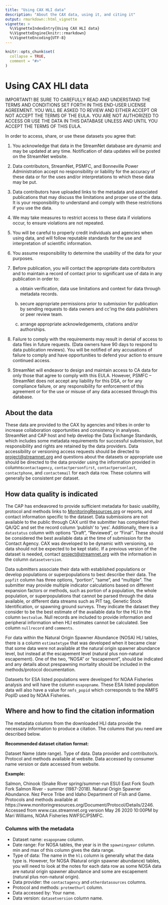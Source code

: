 ```yaml
---
title: "Using CAX HLI data"
description: "About the CAX data, using it, and citing it"
output: rmarkdown::html_vignette
vignette: >
  %\VignetteIndexEntry{Using CAX HLI data}
  %\VignetteEngine{knitr::rmarkdown}
  %\VignetteEncoding{UTF-8}
---
```


```r
knitr::opts_chunk$set(
  collapse = TRUE,
  comment = "#>"
)
```

# Using CAX HLI data
IMPORTANT! BE SURE TO CAREFULLY READ AND UNDERSTAND THE TERMS AND CONDITIONS SET FORTH IN THIS END-USER LICENSE AGREEMENT. YOU WILL BE ASKED TO REVIEW AND EITHER ACCEPT OR NOT ACCEPT THE TERMS OF THE EULA. YOU ARE NOT AUTHORIZED TO ACCESS OR USE THE DATA IN THIS DATABASE UNLESS AND UNTIL YOU ACCEPT THE TERMS OF THIS EULA.

In order to access, share, or use these datasets you agree that:

1. You acknowledge that data in the StreamNet database are dynamic and may be updated at any time. Notification of data updates will be posted on the StreamNet website.

2. Data contributors, StreamNet, PSMFC, and Bonneville Power Administration accept no responsibility or liability for the accuracy of these data or for the uses and/or interpretations to which these data may be put.

3. Data contributors have uploaded links to the metadata and associated publications that may discuss the limitations and proper use of the data. It is your responsibility to understand and comply with these restrictions if you use the data.

4. We may take measures to restrict access to these data if violations occur, to ensure violations are not repeated.

5. You will be careful to properly credit individuals and agencies when using data, and will follow reputable standards for the use and interpretation of scientific information.

6. You assume responsibility to determine the usability of the data for your purposes.

7. Before publication, you will contact the appropriate data contributors and to maintain a record of contact prior to significant use of data in any publication in order to:

    a. obtain verification, data use limitations and context for data through metadata records.

    b. secure appropriate permissions prior to submission for publication by sending requests to data owners and cc’ing the data publishers or peer review team.

    c. arrange appropriate acknowledgements, citations and/or authorships.

8. Failure to comply with the requirements may result in denial of access to data files in future requests. (Data owners have 90 days to respond to data publication reviews). You will be notified of any accusations of failure to comply and have opportunities to defend your action to ensure continued access.

9. StreamNet will endeavor to design and maintain access to CA data for only those that agree to comply with this EULA. However, PSMFC – StreamNet does not accept any liability for this DSA, or for any compliance failure, or any responsibility for enforcement of this agreement or for the use or misuse of any data accessed through this database.

## About the data

These data are provided to the CAX by agencies and tribes in order to increase collaboration opportunities and consistency in analyses. StreamNet and CAP host and help develop the Data Exchange Standards, which includes some metadata requirements for successful submission, but responsibility and rights are retained by the data providers. Data accessibility or versioning access requests should be directed to [project@streamnet.org](mailto:project@streamnet.org) and questions about the datasets or appropriate use should be directed to the data provider using the information provided in columns`contactagency`, `contactpersonfirst`, `contactpersonlast`, `contactphone`, and `contactemail` for each data row. These columns will generally be consistent per dataset. 

## How data quality is indicated

The CAP has endeavored to provide sufficient metadata for basic usability, protocol and methods links to [MonitoringResources.org](MonitoringResources.org) or reports, and contact information specific to the dataset. Data submissions are not available to the public through CAX until the submitter has completed their QA/QC and set the record column 'publish' to 'yes'. Additionally, there is a `datastatus` column with options "Draft", "Reviewed", or "Final". These should be considered the best available data at the time of submission for the Contact Agency. CAX was developed to be dynamic with versioning, so data should not be expected to be kept static. If a previous version of the dataset is needed, contact [project@streamnet.org](mailto:project@streamnet.org) with the information in the column `datasetversion`.

Data submitters associate their data with established populations or develop populations or superpopulations to best describe their data. The `popfit` column has three options, "portion", "same", and "multiple". The submitter may provide multiple indicator calculations based on different expansion factors or methods, such as portion of a population, the whole population, or superpopulations that cannot be parsed through the data available, or different data streams such as PIT tag, Genetic Stock Identification, or spawning ground surveys. They indicate the dataset they consider to be the best estimate of the available data for the HLI in the column `bestvalue`. 
Null records are included to provide information and peripheral information when HLI estimates cannot be calculated. See column `nullrecord` and `comments`.

For data within the Natural Origin Spawner Abundance (NOSA) HLI tables, there is a column `estimatetype` that was developed when it became clear that some data were not available at the natural origin spawner abundance level, but instead at the escapement level (natural plus non-natural escapement). One of the two, "NOSA" or "escapement", should be indicated and any details about prespawning mortality should be included in the methods/protocol documentation. 

Datasets for ESA listed populations were developed for NOAA Fisheries analysis and will have the column `esapopname`. These ESA listed population data will also have a value for `nmfs_popid` which corresponds to the NMFS PopID used by NOAA Fisheries. 

## Where and how to find the citation information

The metadata columns from the downloaded HLI data provide the necessary information to produce a citation. The columns that you need are described below.

**Recommended dataset citation format:**

Dataset Name (date range). Type of data. Data provider and contributor/s. Protocol and methods available at website. Data accessed by consumer name version or date accessed from website. 

**Example:**

Salmon, Chinook (Snake River spring/summer-run ESU) East Fork South Fork Salmon River - summer (1987-2018). Natural Origin Spawner Abundance. Nez Perce Tribe and Idaho Department of Fish and Game. Protocols and methods available at https://www.monitoringresources.org/Document/Protocol/Details/2246. Accessed from www.cax.streamnet.org version May 26 2020 10:00PM by Mari Williams, NOAA Fisheries NWFSC/PSMFC.

### Columns with the metadata

* Dataset name:   `esapopname` column.
* Date range: For NOSA tables, the year is in the `spawningyear` column. min and max of this column gives the data range.
* Type of data: The name in the `hli` column is generally what the data type is. However, for NOSA (Natural origin spawner abundance) tables, you will need to look at the notes for each data row as some NOSA data are natural origin spawner abundance and some are escapement (natural plus non-natural origin).
* Data provider: the `contactagency` and `otherdatasources` columns.
* Protocol and methods: `protmethurl` column.
* Data accessed by: Your name.
* Data version: `datasetversion` column name.
